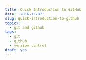 ```yaml
---
title: Quick Introduction to GitHub
date: '2016-10-07'
slug: quick-introduction-to-github
topics:
  - git and github
tags:
  - git
  - github
  - version control
draft: yes
---
```



